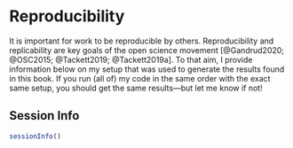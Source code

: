 # Reproducibility {#reproducibility}

It is important for work to be reproducible by others. Reproducibility and replicability are key goals of the open science movement [@Gandrud2020; @OSC2015; @Tackett2019; @Tackett2019a]. To that aim, I provide information below on my setup that was used to generate the results found in this book. If you run (all of) my code in the same order with the exact same setup, you should get the same results—but let me know if not!

## Session Info

```r
sessionInfo()
```

